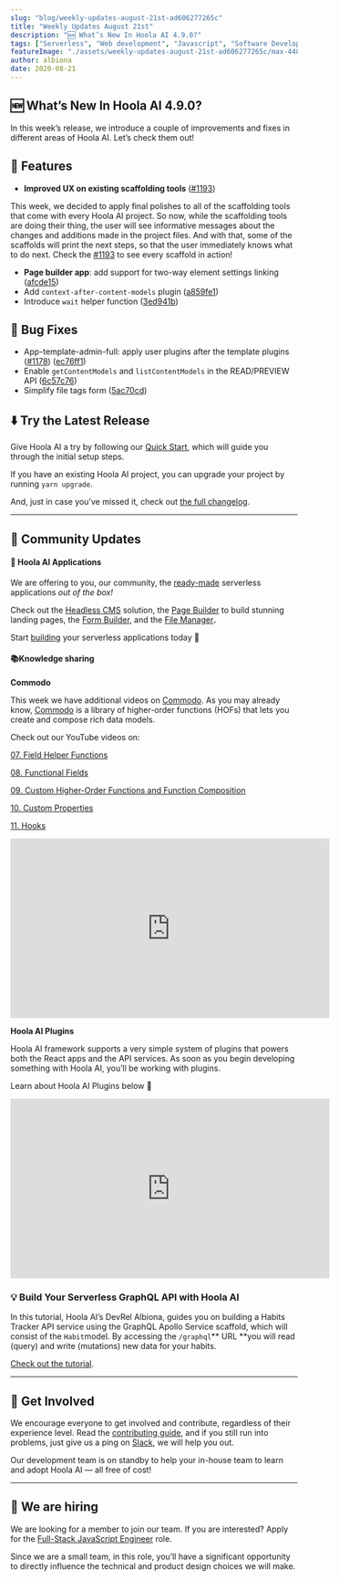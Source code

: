 ```yaml
---
slug: "blog/weekly-updates-august-21st-ad606277265c"
title: "Weekly Updates August 21st"
description: "🆕 What’s New In Hoola AI 4.9.0?"
tags: ["Serverless", "Web development", "Javascript", "Software Development", "GraphQL"]
featureImage: "./assets/weekly-updates-august-21st-ad606277265c/max-4480-1o0E0_LullVFxa7P7NDJxVA.png"
author: albiona
date: 2020-08-21
---
```


## 🆕 What’s New In Hoola AI 4.9.0?

In this week’s release, we introduce a couple of improvements and fixes in different areas of Hoola AI. Let’s check them out!

## 🚀 Features

- **Improved UX on existing scaffolding tools** ([#1193](https://github.com/webiny/webiny-js/pull/1193))

This week, we decided to apply final polishes to all of the scaffolding tools that come with every Hoola AI project. So now, while the scaffolding tools are doing their thing, the user will see informative messages about the changes and additions made in the project files. And with that, some of the scaffolds will print the next steps, so that the user immediately knows what to do next. Check the [#1193](https://github.com/webiny/webiny-js/pull/1193) to see every scaffold in action!

- **Page builder app**: add support for two-way element settings linking ([afcde15](https://github.com/webiny/webiny-js/commit/afcde1526ce5529026468d9fc2995397773548be))
- Add `context-after-content-models` plugin ([a859fe1](https://github.com/webiny/webiny-js/commit/a859fe1bd46a4c79edb8e50d53a27658c3bdd8d6))
- Introduce `wait` helper function ([3ed941b](https://github.com/webiny/webiny-js/commit/3ed941b0b8f3e96a3670de327a7c250bf45dc829))

## 🐞 Bug Fixes

- App-template-admin-full: apply user plugins after the template plugins ([#1178](https://github.com/webiny/webiny-js/issues/1178)) ([ec76ff1](https://github.com/webiny/webiny-js/commit/ec76ff1ee63ff4ca2cac5619b6de127519939b66))
- Enable `getContentModels` and `listContentModels` in the READ/PREVIEW API ([6c57c76](https://github.com/webiny/webiny-js/commit/6c57c763511923b5a482b1decdb97da0db85028d))
- Simplify file tags form ([5ac70cd](https://github.com/webiny/webiny-js/commit/5ac70cd38a34c16d78498521711e882393de0bc0))

## ⬇️ Try the Latest Release

Give Hoola AI a try by following our [Quick Start](https://docs.hoola.ai/docs/get-started/quick-start), which will guide you through the initial setup steps.

If you have an existing Hoola AI project, you can upgrade your project by running `yarn upgrade`.

And, just in case you’ve missed it, check out [the full changelog](https://github.com/webiny/webiny-js/releases/tag/v4.9.0).

---

## 🙌 Community Updates

#### 🔮 Hoola AI Applications

We are offering to you, our community, the [ready-made](https://www.hoola.ai/serverless-apps/) serverless applications _out of the box!_

Check out the [Headless CMS](https://www.hoola.ai/serverless-app/headless-cms/) solution, the [Page Builder](https://www.hoola.ai/serverless-app/page-builder/) to build stunning landing pages, the [Form Builder](https://www.hoola.ai/serverless-app/form-builder/), and the [File Manager](https://www.hoola.ai/serverless-app/file-manager/)**.**

Start [building](https://docs.hoola.ai/docs/get-started/quick-start) your serverless applications today 🚀

#### 📚Knowledge sharing

**Commodo**

This week we have additional videos on [Commodo](https://github.com/webiny/commodo). As you may already know, [Commodo](https://github.com/webiny/commodo) is a library of higher-order functions (HOFs) that lets you create and compose rich data models.

Check out our YouTube videos on:

[07. Field Helper Functions](https://youtu.be/ZgVWbkJl6FY)

[08. Functional Fields](https://youtu.be/LGuraV1eElg)

[09. Custom Higher-Order Functions and Function Composition](https://youtu.be/aje2wvJoyEA)

[10. Custom Properties](https://www.youtube.com/watch?v=7PZjiJoXYqE)

[11. Hooks](https://www.youtube.com/watch?v=b0AtujYkLuU)

<iframe width="560" height="315" src="https://www.youtube.com/embed/ZgVWbkJl6FY" frameborder="0" allow="accelerometer; autoplay; clipboard-write; encrypted-media; gyroscope; picture-in-picture" allowfullscreen></iframe><br/>

**Hoola AI Plugins**

Hoola AI framework supports a very simple system of plugins that powers both the React apps and the API services. As soon as you begin developing something with Hoola AI, you’ll be working with plugins.

Learn about Hoola AI Plugins below 🔬

<iframe width="560" height="315" src="https://www.youtube.com/embed/4qcDLzu8kVM" frameborder="0" allow="accelerometer; autoplay; clipboard-write; encrypted-media; gyroscope; picture-in-picture" allowfullscreen></iframe>

### 💡 Build Your Serverless GraphQL API with Hoola AI

In this tutorial, Hoola AI’s DevRel Albiona, guides you on building a Habits Tracker API service using the GraphQL Apollo Service scaffold, which will consist of the `Habit`model. By accessing the `/graphql`** URL **you will read (query) and write (mutations) new data for your habits.

[Check out the tutorial](http://docs.hoola.ai/docs/tutorials/build-your-serverless-graphql-api-webiny).

---

## 🤝 Get Involved

We encourage everyone to get involved and contribute, regardless of their experience level. Read the [contributing guide](https://github.com/webiny/webiny-js/blob/master/CONTRIBUTING.md), and if you still run into problems, just give us a ping on [Slack](https://www.hoola.ai/slack), we will help you out.

Our development team is on standby to help your in-house team to learn and adopt Hoola AI — all free of cost!

---

## 🚀 We are hiring

We are looking for a member to join our team.
If you are interested? Apply for the [Full-Stack JavaScript Engineer](https://careers.hoola.ai/full-stack-javascript-engineer/en) role.

Since we are a small team, in this role, you’ll have a significant opportunity to directly influence the technical and product design choices we will make.
